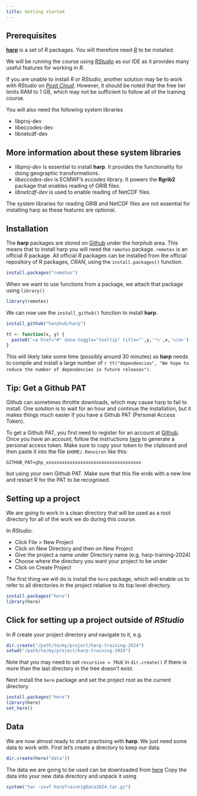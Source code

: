 ```yaml
---
title: Getting started
---
```


## Prerequisites

[**harp**](https://harphub.github.io/harp/) is a set of *R* packages. You will therefore need [*R*](https://cran.r-project.org/) to be installed.

We will be running the course using [*RStudio*](https://posit.co/download/rstudio-desktop/) as our IDE as it provides many useful features for working in *R*.

If you are unable to install *R* or *RStudio*, another solution may be to work with *RStudio* on [*Posit Cloud*](https://posit.co/products/cloud/cloud/). However, it should be noted that the free tier limits RAM to 1 GB, which may not be sufficient to follow all of the training course.

You will also need the following system libraries

-   libproj-dev
-   libeccodes-dev
-   libnetcdf-dev

::: {.callout-note collapse="true"}
## More information about these system libraries

-   *libproj-dev* is essential to install **harp**. It provides the functionality for doing geographic transformations.
-   *libeccodes-dev* is ECMWF's *eccodes* library. It powers the **Rgrib2** package that enables reading of GRIB files.
-   *libnetcdf-dev* is used to enable reading of NetCDF files.

The system libraries for reading GRIB and NetCDF files are not essential for installing harp as these features are optional.
:::

## Installation

The **harp** packages are stored on [Github](https://github.com/harphub) under the *harphub* area. This means that to install harp you will need the `remotes` package. `remotes` is an official *R* package. All official *R* packages can be installed from the official repository of R packages, *CRAN*, using the `install.packages()` function.

```r
install.packages("remotes")
```

When we want to use functions from a package, we attach that package using `library()`

```r
library(remotes)
```

We can now use the `install_github()` function to install **harp**.

```r
install_github("harphub/harp")
```

```r
tt <- function(x, y) {
  paste0('<a href="#" data-toggle="tooltip" title="',y,'">',x,'</a>')
}
```

This will likely take some time (possibly around 30 minutes) as **harp** needs to compile and install a large number of `r tt("dependencies", "We hope to reduce the number of dependencies in future releases")`.

::: {.callout-tip collapse="true"}
## Tip: Get a Github PAT

Github can sometimes throttle downloads, which may cause harp to fail to install. One solution is to wait for an hour and continue the installation, but it makes things much easier if you have a Github PAT (Personal Access Token).

To get a Github PAT, you first need to register for an account at [Github](https://www.github.com). Once you have an account, follow the instructions [here](https://docs.github.com/en/authentication/keeping-your-account-and-data-secure/managing-your-personal-access-tokens#creating-a-personal-access-token-classic) to generate a personal access token. Make sure to copy your token to the clipboard and then paste it into the file `$HOME/.Renviron` like this:

```         
GITHUB_PAT=ghp_xxxxxxxxxxxxxxxxxxxxxxxxxxxxxxxxxxxx
```

but using your own Github PAT. Make sure that this file ends with a new line and restart R for the PAT to be recognised.
:::

## Setting up a project

We are going to work in a clean directory that will be used as a root directory for all of the work we do during this course.

In *RStudio*:

-   Click File \> New Project
-   Click on New Directory and then on New Project
-   Give the project a name under Directory name (e.g. harp-training-2024)
-   Choose where the directory you want your project to be under
-   Click on Create Project

The first thing we will do is install the `here` package, which will enable us to refer to all directories in the project relative to its top level directory.

```r
install.packages("here")
library(here)
```

::: {.callout-note collapse="true"}
## Click for setting up a project outside of *RStudio*

In *R* create your project directory and navigate to it, e.g.

```r
dir.create("/path/to/my/project/harp-training-2024")
setwd("/path/to/my/project/harp-training-2024")
```

Note that you may need to set `recursive = TRUE` in `dir.create()` if there is more than the last directory in the tree doesn't exist.

Next install the `here` package and set the project root as the current directory.

```r
install.packages("here")
library(here)
set_here()
```
:::

## Data

We are now almost ready to start practising with **harp**. We just need some data to work with. First let's create a directory to keep our data.

```r
dir.create(here("data"))
```

The data we are going to be used can be downloaded from [here](https://drive.google.com/file/d/1wcX-8oD_3tVrTbEPzWtQt5B1QY_5D7_v/view?usp=sharing) Copy the data into your new data directory and unpack it using

```r
system("tar -zxvf harpTrainnigData2024.tar.gz")
```

::: {.grid}

:::: {.g-col-11}

::::

:::: {.g-col-1}
<a href=read-forecast.html><i class="bi bi-arrow-right-circle-fill"></i></a>
::::

:::

